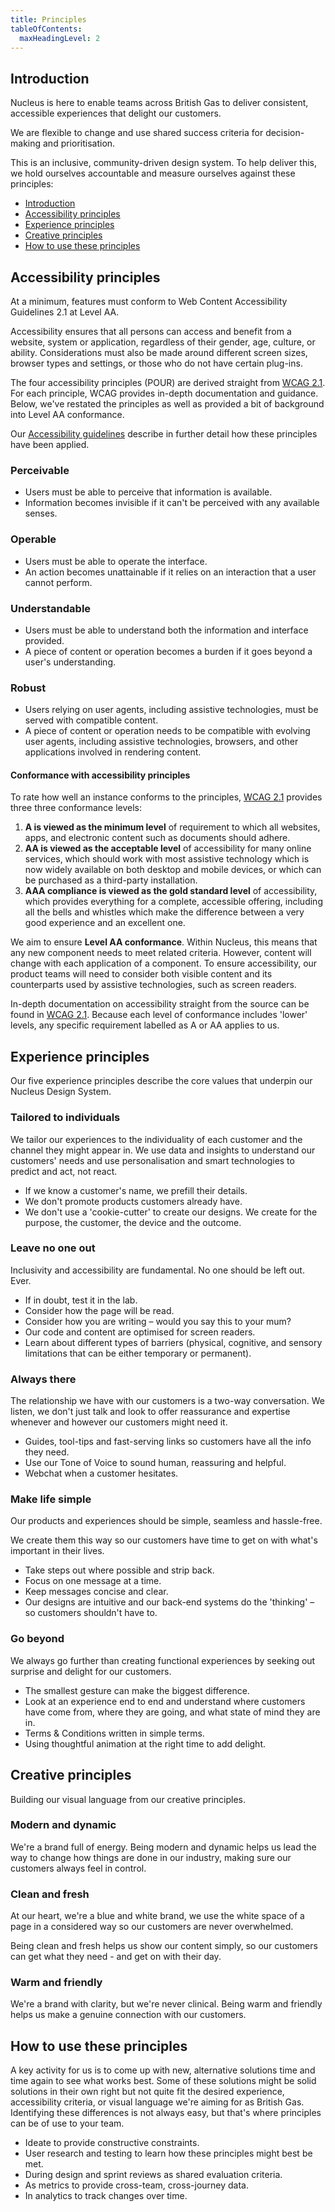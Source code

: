 ```yaml
---
title: Principles
tableOfContents:
  maxHeadingLevel: 2
---
```


## Introduction

<div class="purpose">
Nucleus is here to enable teams across British Gas to deliver consistent, accessible experiences that delight our customers.
</div>

We are flexible to change and use shared success criteria for decision-making and prioritisation.

This is an inclusive, community-driven design system. To help deliver this, we hold ourselves accountable and measure ourselves against these principles:

- [Introduction](#introduction)
- [Accessibility principles](#accessibility-principles)
- [Experience principles](#experience-principles)
- [Creative principles](#creative-principles)
- [How to use these principles](#how-to-use-these-principles)

## Accessibility principles

At a minimum, features must conform to Web Content Accessibility Guidelines 2.1 at Level AA.

Accessibility ensures that all persons can access and benefit from a website, system or application, regardless of their gender, age, culture, or ability. Considerations must also be made around different screen sizes, browser types and settings, or those who do not have certain plug-ins.

The four accessibility principles (POUR) are derived straight from [WCAG 2.1](https://www.w3.org/TR/WCAG21/). For each principle, WCAG provides in-depth documentation and guidance. Below, we've restated the principles as well as provided a bit of background into Level AA conformance.

Our [Accessibility guidelines](/guidelines/accessibility) describe in further detail how these principles have been applied.

### Perceivable

- Users must be able to perceive that information is available.
- Information becomes invisible if it can't be perceived with any available senses.

### Operable

- Users must be able to operate the interface.
- An action becomes unattainable if it relies on an interaction that a user cannot perform.

### Understandable

- Users must be able to understand both the information and interface provided.
- A piece of content or operation becomes a burden if it goes beyond a user's understanding.

### Robust

- Users relying on user agents, including assistive technologies, must be served with compatible content.
- A piece of content or operation needs to be compatible with evolving user agents, including assistive technologies, browsers, and other applications involved in rendering content.
  
#### Conformance with accessibility principles

To rate how well an instance conforms to the principles, [WCAG 2.1](https://www.w3.org/TR/WCAG21/#perceivable) provides three three conformance levels:

1. **A is viewed as the minimum level** of requirement to which all websites, apps, and electronic content such as documents should adhere.
2. **AA is viewed as the acceptable level** of accessibility for many online services, which should work with most assistive technology which is now widely available on both desktop and mobile devices, or which can be purchased as a third-party installation.
3. **AAA compliance is viewed as the gold standard level** of accessibility, which provides everything for a complete, accessible offering, including all the bells and whistles which make the difference between a very good experience and an excellent one.

We aim to ensure **Level AA conformance**. Within Nucleus, this means that any new component needs to meet related criteria. However, content will change with each application of a component. To ensure accessibility, our product teams will need to consider both visible content and its counterparts used by assistive technologies, such as screen readers.

In-depth documentation on accessibility straight from the source can be found in [WCAG 2.1](https://www.w3.org/TR/WCAG21/#location). Because each level of conformance includes 'lower' levels, any specific requirement labelled as A or AA applies to us.

## Experience principles

Our five experience principles describe the core values that underpin our Nucleus Design System.

### Tailored to individuals

We tailor our experiences to the individuality of each customer and the channel they might appear in. We use data and insights to understand our customers' needs and use personalisation and smart technologies to predict and act, not react.

- If we know a customer's name, we prefill their details.
- We don't promote products customers already have.
- We don't use a 'cookie-cutter' to create our designs. We create for the purpose, the customer, the device and the outcome.

### Leave no one out

Inclusivity and accessibility are fundamental. No one should be left out. Ever.

- If in doubt, test it in the lab.
- Consider how the page will be read.
- Consider how you are writing – would you say this to your mum?
- Our code and content are optimised for screen readers.
- Learn about different types of barriers (physical, cognitive, and sensory limitations that can be either temporary or permanent).

### Always there

The relationship we have with our customers is a two-way conversation. We listen, we don't just talk and look to offer reassurance and expertise whenever and however our customers might need it.

- Guides, tool-tips and fast-serving links so customers have all the info they need.
- Use our Tone of Voice to sound human, reassuring and helpful.
- Webchat when a customer hesitates.

### Make life simple

Our products and experiences should be simple, seamless and hassle-free.

We create them this way so our customers have time to get on with what's important in their lives.

- Take steps out where possible and strip back.
- Focus on one message at a time.
- Keep messages concise and clear.
- Our designs are intuitive and our back-end systems do the 'thinking' – so customers shouldn't have to.

### Go beyond

We always go further than creating functional experiences by seeking out surprise and delight for our customers.

- The smallest gesture can make the biggest difference.
- Look at an experience end to end and understand where customers have come from, where they are going, and what state of mind they are in.
- Terms & Conditions written in simple terms.
- Using thoughtful animation at the right time to add delight.

## Creative principles

Building our visual language from our creative principles.

### Modern and dynamic

We're a brand full of energy. Being modern and dynamic helps us lead the way to change how things are done in our industry, making sure our customers always feel in control.

### Clean and fresh

At our heart, we're a blue and white brand, we use the white space of a page in a considered way so our customers are never overwhelmed.

Being clean and fresh helps us show our content simply, so our customers can get what they need - and get on with their day.

### Warm and friendly

We're a brand with clarity, but we're never clinical. Being warm and friendly helps us make a genuine connection with our customers.

## How to use these principles

A key activity for us is to come up with new, alternative solutions time and time again to see what works best. Some of these solutions might be solid solutions in their own right but not quite fit the desired experience, accessibility criteria, or visual language we're aiming for as British Gas. Identifying these differences is not always easy, but that's where principles can be of use to your team.

- Ideate to provide constructive constraints.
- User research and testing to learn how these principles might best be met.
- During design and sprint reviews as shared evaluation criteria.
- As metrics to provide cross-team, cross-journey data.
- In analytics to track changes over time.
